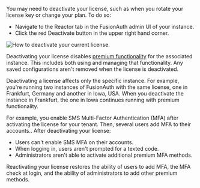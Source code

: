 ---
---

You may need to deactivate your license, such as when you rotate your license key or change your plan. To do so:

* Navigate to the <Breadcrumb>Reactor</Breadcrumb> tab in the FusionAuth admin UI of your instance.
* Click the red <InlineUIElement>Deactivate</InlineUIElement> button in the upper right hand corner.

![How to deactivate your current license.](/img/docs/get-started/core-concepts/reactor-activated-decommission.png)

Deactivating your license disables [premium functionality](/docs/get-started/core-concepts/premium-features) for the associated instance. This includes both using and managing that functionality. Any saved configurations aren't removed when the license is deactivated.

Deactivating a license affects only the specific instance. For example, you're running two instances of FusionAuth with the same license, one in Frankfurt, Germany and another in Iowa, USA. When you deactivate the instance in Frankfurt, the one in Iowa continues running with premium functionality.

For example, you enable SMS Multi-Factor Authentication (MFA) after activating the license for your tenant. Then, several users add MFA to their accounts.. After deactivating your license:

* Users can't enable SMS MFA on their accounts.
* When logging in, users aren't prompted for a texted code.
* Administrators aren't able to activate additional premium MFA methods.

Reactivating your license restores the ability of users to add MFA, the MFA check at login, and the ability of administrators to add other premium methods.


